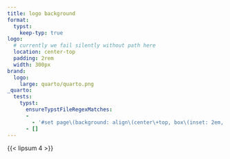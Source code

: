```yaml
---
title: logo background
format:
  typst:
    keep-typ: true
logo:
  # currently we fail silently without path here
  location: center-top
  padding: 2rem
  width: 300px
brand:
  logo:
    large: quarto/quarto.png
_quarto:
  tests:
    typst:
      ensureTypstFileRegexMatches:
      - 
        - '#set page\(background: align\(center\+top, box\(inset: 2em, image\("quarto(/|\\\\)quarto.png", width: 225pt\)\)\)\)'
      - []
---
```


{{< lipsum 4 >}}

